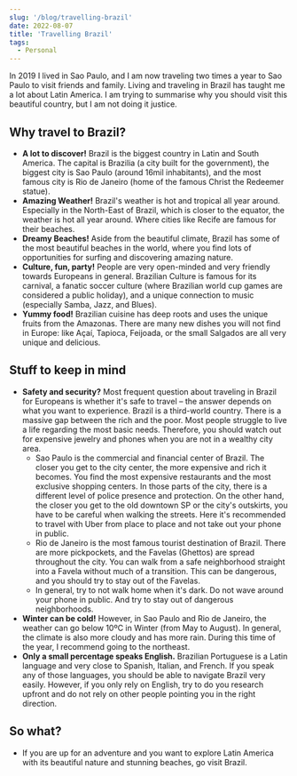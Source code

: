 ```yaml
---
slug: '/blog/travelling-brazil'
date: 2022-08-07
title: 'Travelling Brazil'
tags:
  - Personal
---
```

In 2019 I lived in Sao Paulo, and I am now traveling two times a year to Sao Paulo to visit friends and family. Living and traveling in Brazil has taught me a lot about Latin America.
I am trying to summarise why you should visit this beautiful country, but I am not doing it justice.
 
## Why travel to Brazil?
- **A lot to discover!** Brazil is the biggest country in Latin and South America. The capital is Brazilia (a city built for the government), the biggest city is Sao Paulo (around 16mil inhabitants), and the most famous city is Rio de Janeiro (home of the famous Christ the Redeemer statue). 
- **Amazing Weather!** Brazil's weather is hot and tropical all year around. Especially in the North-East of Brazil, which is closer to the equator, the weather is hot all year around. Where cities like Recife are famous for their beaches. 
- **Dreamy Beaches!** Aside from the beautiful climate, Brazil has some of the most beautiful beaches in the world, where you find lots of opportunities for surfing and discovering amazing nature.
- **Culture, fun, party!** People are very open-minded and very friendly towards Europeans in general. Brazilian Culture is famous for its carnival, a fanatic soccer culture (where Brazilian world cup games are considered a public holiday), and a unique connection to music (especially Samba, Jazz, and Blues).
- **Yummy food!** Brazilian cuisine has deep roots and uses the unique fruits from the Amazonas. There are many new dishes you will not find in Europe: like Açaí, Tapioca, Feijoada, or the small Salgados are all very unique and delicious. 

## Stuff to keep in mind
- **Safety and security?** Most frequent question about traveling in Brazil for Europeans is whether it's safe to travel – the answer depends on what you want to experience. Brazil is a third-world country. There is a massive gap between the rich and the poor. Most people struggle to live a life regarding the most basic needs. Therefore, you should watch out for expensive jewelry and phones when you are not in a wealthy city area. 
    - Sao Paulo is the commercial and financial center of Brazil. The closer you get to the city center, the more expensive and rich it becomes. You find the most expensive restaurants and the most exclusive shopping centers. In those parts of the city, there is a different level of police presence and protection. On the other hand, the closer you get to the old downtown SP or the city's outskirts, you have to be careful when walking the streets. Here it's recommended to travel with Uber from place to place and not take out your phone in public. 
    - Rio de Janeiro is the most famous tourist destination of Brazil. There are more pickpockets, and the Favelas (Ghettos) are spread throughout the city. You can walk from a safe neighborhood straight into a Favela without much of a transition. This can be dangerous, and you should try to stay out of the Favelas. 
    - In general, try to not walk home when it's dark. Do not wave around your phone in public. And try to stay out of dangerous neighborhoods.
- **Winter can be cold!** However, in Sao Paulo and Rio de Janeiro, the weather can go below 10ºC in Winter (from May to August). In general, the climate is also more cloudy and has more rain. During this time of the year, I recommend going to the northeast.
- **Only a small percentage speaks English.** Brazilian Portuguese is a Latin language and very close to Spanish, Italian, and French. If you speak any of those languages, you should be able to navigate Brazil very easily. However, if you only rely on English, try to do you research upfront and do not rely on other people pointing you in the right direction.

## So what?
- If you are up for an adventure and you want to explore Latin America with its beautiful nature and stunning beaches, go visit Brazil.
